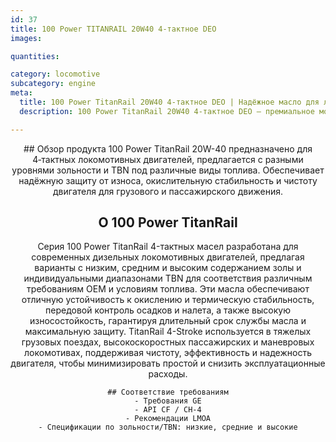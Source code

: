```yaml
---
id: 37
title: 100 Power TITANRAIL 20W40 4‑тактное DEO
images:

quantities:

category: locomotive
subcategory: engine
meta:
  title: 100 Power TitanRail 20W40 4‑тактное DEO | Надёжное масло для локомотивов
  description: 100 Power TitanRail 20W40 4‑тактное DEO — премиальное моторное масло для 4‑тактных локомотивных двигателей. Сформулировано с несколькими уровнями зольности и TBN под разные виды топлива, обеспечивает надёжную защиту от износа, отличную окислительную стабильность и чистоту двигателя. Соответствует требованиям GE, API CF / CH-4 и рекомендациям LMOA.

---
```


<Header>
    ## Обзор продукта
  100 Power TitanRail 20W-40 предназначено для 4‑тактных локомотивных двигателей, предлагается с разными уровнями зольности и TBN под различные виды топлива. Обеспечивает надёжную защиту от износа, окислительную стабильность и чистоту двигателя для грузового и пассажирского движения.
  
 ## О 100 Power TitanRail
  Серия 100 Power TitanRail 4-тактных масел разработана для современных дизельных локомотивных двигателей, предлагая варианты с низким, средним и высоким содержанием золы и индивидуальными диапазонами TBN для соответствия различным требованиям OEM и условиям топлива. Эти масла обеспечивают отличную устойчивость к окислению и термическую стабильность, передовой контроль осадков и налета, а также высокую износостойкость, гарантируя длительный срок службы масла и максимальную защиту. TitanRail 4-Stroke используется в тяжелых грузовых поездах, высокоскоростных пассажирских и маневровых локомотивах, поддерживая чистоту, эффективность и надежность двигателя, чтобы минимизировать простой и снизить эксплуатационные расходы.

    ## Соответствие требованиям
    - Требования GE
    - API CF / CH-4
    - Рекомендации LMOA
    - Спецификации по зольности/TBN: низкие, средние и высокие

</Header>
